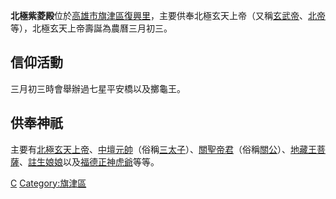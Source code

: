 '''北極紫菱殿'''位於[[高雄市|高雄市]][[旗津區|旗津區]][[復興里|復興里]]，主要供奉北極玄天上帝（又稱[[玄武帝|玄武帝]]、[[北帝|北帝]]等），北極玄天上帝壽誕為農曆三月初三。

== 信仰活動 ==
三月初三時會舉辦過七星平安橋以及擲龜王。

== 供奉神祇 ==
主要有[[北極玄天上帝|北極玄天上帝]]、[[中壇元帥|中壇元帥]]（俗稱[[三太子|三太子]]）、[[關聖帝君|關聖帝君]]（俗稱[[關公|關公]]）、[[地藏王菩薩|地藏王菩薩]]、[[註生娘娘|註生娘娘]]以及[[福德正神|福德正神]][[虎爺|虎爺]]等等。


[[Category:高雄市廟宇|C]]
[[Category:旗津區|Category:旗津區]]


{{Taoism-stub}}